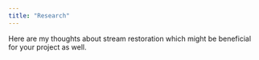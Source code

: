 ```yaml
---
title: "Research"
---
```


Here are my thoughts about stream restoration which might be beneficial for your project as well.
